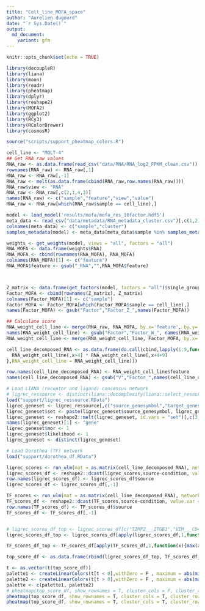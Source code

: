 ```yaml
---
title: "Cell_line_MOFA_space"
author: "Aurelien dugourd"
date: "`r Sys.Date()`"
output:
  md_document:
    variant: gfm
---
```


```r
knitr::opts_chunk$set(echo = TRUE)
```


```r
library(decoupleR)
library(liana)
library(moon)
library(readr)
library(pheatmap)
library(dplyr)
library(reshape2)
library(MOFA2)
library(ggplot2)
library(RCy3)
library(RColorBrewer)
library(cosmosR)

source("scripts/support_pheatmap_colors.R")
```

```r
cell_line <- "MOLT-4"
## Get RNA raw values
RNA_raw <- as.data.frame(read_csv("data/RNA/RNA_log2_FPKM_clean.csv"))
rownames(RNA_raw) <- RNA_raw[,1]
RNA_raw <- RNA_raw[,-1]
RNA_raw <- melt(as.data.frame(cbind(RNA_raw,row.names(RNA_raw))))
RNA_raw$view <- "RNA"
RNA_raw <- RNA_raw[,c(2,1,4,3)]                 
names(RNA_raw) <- c("sample","feature","view","value")
RNA_raw <- RNA_raw[which(RNA_raw$sample == cell_line),]

model <- load_model('results/mofa/mofa_res_10factor.hdf5')
meta_data <- read_csv("data/metadata/RNA_metadata_cluster.csv")[,c(1,2)]
colnames(meta_data) <- c("sample","cluster")
samples_metadata(model) <- meta_data[meta_data$sample %in% samples_metadata(model)$sample,]

weights <- get_weights(model, views = "all", factors = "all")
RNA_MOFA <- data.frame(weights$RNA)
RNA_MOFA <- cbind(rownames(RNA_MOFA), RNA_MOFA)
colnames(RNA_MOFA)[1] <- c("feature")
RNA_MOFA$feature <- gsub("_RNA","",RNA_MOFA$feature)



Z_matrix <- data.frame(get_factors(model, factors = "all")$single_group)
Factor_MOFA <- cbind(rownames(Z_matrix), Z_matrix)
colnames(Factor_MOFA)[1] <- c("sample")
Factor_MOFA <- Factor_MOFA[which(Factor_MOFA$sample == cell_line),]
names(Factor_MOFA) <- gsub("Factor","Factor_Z_",names(Factor_MOFA))
```

```r
## Calculate score
RNA_weight_cell_line <- merge(RNA_raw, RNA_MOFA, by.x='feature', by.y='feature')
names(RNA_weight_cell_line) <- gsub("Factor","Factor_W_", names(RNA_weight_cell_line))
RNA_weight_cell_line <- merge(RNA_weight_cell_line, Factor_MOFA, by.x='sample', by.y='sample')

cell_line_decomposed_RNA <- as.data.frame(do.call(cbind,lapply(1:9,function(x, RNA_weight_cell_line){
  RNA_weight_cell_line[,x+4] * RNA_weight_cell_line[,x+4+9]
},RNA_weight_cell_line = RNA_weight_cell_line)))

row.names(cell_line_decomposed_RNA) <- RNA_weight_cell_line$feature
names(cell_line_decomposed_RNA) <- gsub("V","Factor_",names(cell_line_decomposed_RNA))
```

```r
# Load LIANA (receptor and ligand) consensus network
# ligrec_ressource <- distinct(liana::decomplexify(liana::select_resource("Consensus")[[1]]))
load("support/ligrec_ressource.RData")
ligrec_geneset <- ligrec_ressource[,c("source_genesymbol","target_genesymbol")]
ligrec_geneset$set <- paste(ligrec_geneset$source_genesymbol, ligrec_geneset$target_genesymbol, sep = "___")
ligrec_geneset <- reshape2::melt(ligrec_geneset, id.vars = "set")[,c(3,1)]
names(ligrec_geneset)[1] <- "gene"
ligrec_geneset$mor <- 1
ligrec_geneset$likelihood <- 1
ligrec_geneset <- distinct(ligrec_geneset)

# Load Dorothea (TF) network
load("support/dorothea_df.RData")
```

```r
ligrec_scores <- run_ulm(mat = as.matrix(cell_line_decomposed_RNA), network = ligrec_geneset, .source = set, .target = gene, minsize = 2)
ligrec_scores_df <- reshape2::dcast(ligrec_scores,source~condition, value.var = "score")
row.names(ligrec_scores_df) <- ligrec_scores_df$source
ligrec_scores_df <- ligrec_scores_df[,-1]

TF_scores <- run_ulm(mat = as.matrix(cell_line_decomposed_RNA), network = dorothea_df, minsize = 10)
TF_scores_df <- reshape2::dcast(TF_scores,source~condition, value.var = "score")
row.names(TF_scores_df) <- TF_scores_df$source
TF_scores_df <- TF_scores_df[,-1]
```

```r

```

```r
# ligrec_scores_df_top <- ligrec_scores_df[c("TIMP2___ITGB1","VIM___CD44"),]
ligrec_scores_df_top <- ligrec_scores_df[apply(ligrec_scores_df,1,function(x){max(abs(x)) > 4}),]

TF_scores_df_top <- TF_scores_df[apply(TF_scores_df,1,function(x){max(abs(x)) > 4.5}),]

top_score_df <- as.data.frame(rbind(ligrec_scores_df_top, TF_scores_df_top))

t <- as.vector(t(top_score_df))
palette1 <- createLinearColors(t[t < 0],withZero = F , maximum = abs(min(t,na.rm = T)) * 10)
palette2 <- createLinearColors(t[t > 0],withZero = F , maximum = abs(max(t,na.rm = T)) * 10)
palette <- c(palette1, palette2)
# pheatmap(top_score_df, show_rownames = T, cluster_cols = F, cluster_rows = F,color = palette, angle_col = 315, filename = "results/mofa/mofa_top_TF.pdf", width = 4, height = 4.3)
pheatmap(top_score_df, show_rownames = T, cluster_cols = T, cluster_rows = T,color = palette, angle_col = 315, treeheight_row = 0, treeheight_col = 0)
pheatmap(top_score_df, show_rownames = T, cluster_cols = T, cluster_rows = T,color = palette, angle_col = 315, treeheight_row = 0, treeheight_col = 0, filename = paste("results/mofa/",paste(cell_line,"_top_TF_LR.pdf",sep =""),sep = ""), width = 3.5, height = 5)
```

```r

```

```r

```

```r

```